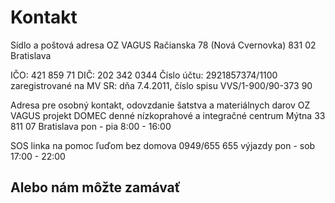 
# Kontakt

Sídlo a poštová adresa
OZ VAGUS
Račianska 78 (Nová Cvernovka)
831 02 Bratislava

IČO: 421 859 71
DIČ: 202 342 0344
Číslo účtu: 2921857374/1100
zaregistrované na MV SR:
dňa 7.4.2011, číslo spisu VVS/1-900/90-373 90

Adresa pre osobný kontakt, odovzdanie šatstva a materiálnych darov
OZ VAGUS
projekt DOMEC
denné nízkoprahové a integračné centrum
Mýtna 33
811 07 Bratislava
pon - pia 8:00 - 16:00

SOS linka na pomoc ľuďom bez domova
0949/655 655
výjazdy pon - sob 17:00 - 22:00

## Alebo nám môžte zamávať

<Wave />
